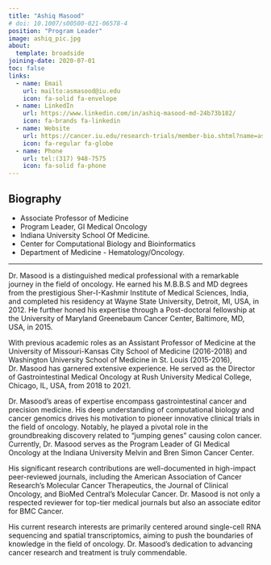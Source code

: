 ```yaml
---
title: "Ashiq Masood"
# doi: 10.1007/s00500-021-06578-4
position: "Program Leader"
image: ashiq_pic.jpg
about:
  template: broadside
joining-date: 2020-07-01
toc: false
links:
  - name: Email
    url: mailto:asmasood@iu.edu
    icon: fa-solid fa-envelope
  - name: LinkedIn
    url: https://www.linkedin.com/in/ashiq-masood-md-24b73b182/
    icon: fa-brands fa-linkedin
  - name: Website
    url: https://cancer.iu.edu/research-trials/member-bio.shtml?name=ashiq-masood&id=30117
    icon: fa-regular fa-globe
  - name: Phone
    url: tel:(317) 948-7575
    icon: fa-solid fa-phone
---
```


<!-- ::: {.grid}

::: {.g-col-12 .g-col-md-6 .w-full .h-full}

::: {.w-full .h-full .pb-0} -->

## Biography

- Associate Professor of Medicine  
- Program Leader, GI Medical Oncology  
- Indiana University School Of Medicine.  
- Center for Computational Biology and Bioinformatics  
- Department of Medicine - Hematology/Oncology.  

<!-- :::

:::

::: {.g-col-12 .g-col-md-6 .w-full .h-full}

::: {.w-full .h-full .pb-0}
![](ashiq_pic.jpeg){fig-alt="A picture of Dr. Ashiq Masood."}
:::

:::

::: -->


---

<!-- Dr.Masood pursued his M.B.B.S and MD from Sher-I-Kashmir Institute of Medical Sciences, India.He received his residency from Wayne State University,Detroit,MI USA(2012) .He obtained his Post-doctoral fellowship from University of Maryland Greenebaum Cancer Center,Baltimore,MD,USA(2015). Dr.Masood holds pervious mentoring experience as Assistant Professor of Medicine from University of Missouri-Kansas City School of Medicine USA(2016-2018) and Washington University of Medicine St.Louis,USA (2015-2016) .He was previously the Director of Gastrointestinal Medical Oncology at Rush University Medical College Chicago,IL,USA(2018-2021).His areas of expertise are gastrointestinal cancer and Precision medicine. He has a well-versed knowledge in computational biology and cancer genomics with which he is highly motivated to experiment various innovative clinical trails in field of Oncology.He was a member of the research group that made the breakthrough finding that transposons, or "jumping genes," causing colon cancer.Dr.Masood is currently the Program Leader of GI Medical Oncology at Indiana University Melvin and Bren Simon Cancer Center.His major publications were in high impact peer-reviewed journals like American Association of Cancer Research’s Molecular Cancer Therapeutics,Journal of Clinical Oncology and BioMed Central’s Molecular Cancer. He is an reviewer for top-tier medical journals and also an associate editor for BMC Cancer. His current research interest mainly focuses on Single cell RNA seq and Spatial Transcriptomics. -->

Dr. Masood is a distinguished medical professional with a remarkable journey in the field of oncology. He earned his M.B.B.S and MD degrees from the prestigious Sher-I-Kashmir Institute of Medical Sciences, India, and completed his residency at Wayne State University, Detroit, MI, USA, in 2012. He further honed his expertise through a Post-doctoral fellowship at the University of Maryland Greenebaum Cancer Center, Baltimore, MD, USA, in 2015.

With previous academic roles as an Assistant Professor of Medicine at the University of Missouri-Kansas City School of Medicine (2016-2018) and Washington University School of Medicine in St. Louis (2015-2016), Dr. Masood has garnered extensive experience. He served as the Director of Gastrointestinal Medical Oncology at Rush University Medical College, Chicago, IL, USA, from 2018 to 2021.

Dr. Masood's areas of expertise encompass gastrointestinal cancer and precision medicine. His deep understanding of computational biology and cancer genomics drives his motivation to pioneer innovative clinical trials in the field of oncology. Notably, he played a pivotal role in the groundbreaking discovery related to "jumping genes" causing colon cancer. Currently, Dr. Masood serves as the Program Leader of GI Medical Oncology at the Indiana University Melvin and Bren Simon Cancer Center.

His significant research contributions are well-documented in high-impact peer-reviewed journals, including the American Association of Cancer Research's Molecular Cancer Therapeutics, the Journal of Clinical Oncology, and BioMed Central's Molecular Cancer. Dr. Masood is not only a respected reviewer for top-tier medical journals but also an associate editor for BMC Cancer.

His current research interests are primarily centered around single-cell RNA sequencing and spatial transcriptomics, aiming to push the boundaries of knowledge in the field of oncology. Dr. Masood's dedication to advancing cancer research and treatment is truly commendable.